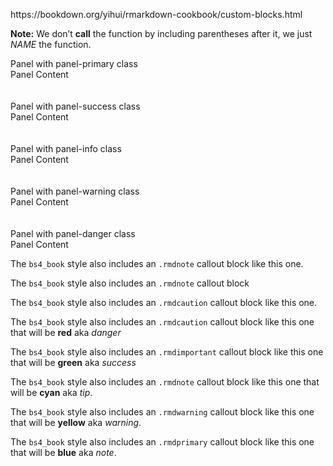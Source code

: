https://bookdown.org/yihui/rmarkdown-cookbook/custom-blocks.html

<p class="text-info"> __Note:__ We don't **call** the function by including parentheses after it, we just *NAME* the function.</p>

<div class="panel panel-primary">
  <div class="panel-heading">Panel with panel-primary class</div>
  <div class="panel-body">Panel Content</div>
</div>
<br>
<br>
<div class="panel panel-success">
  <div class="panel-heading">Panel with panel-success class</div>
  <div class="panel-body">Panel Content</div>
</div>
<br>
<br>
<div class="panel panel-info">
  <div class="panel-heading">Panel with panel-info class</div>
  <div class="panel-body">Panel Content</div>
</div>
<br>
<br>
<div class="panel panel-warning">
  <div class="panel-heading">Panel with panel-warning class</div>
  <div class="panel-body">Panel Content</div>
</div>
<br>
<br>
<div class="panel panel-danger">
  <div class="panel-heading">Panel with panel-danger class</div>
  <div class="panel-body">Panel Content</div>
</div>
    
<!-- .rmdnote, .rmdcaution, .rmdimportant, .rmdtip, and .rmdwarning -->

::: {.rmdnote}
The `bs4_book` style also includes an `.rmdnote` callout block
like this one.
:::

::: {.rmdnote}
The `bs4_book` style also includes an `.rmdnote` callout block

:::: {.rmdcaution}
The `bs4_book` style also includes an `.rmdcaution` callout block
like this one.
::::

:::

::: {.rmdcaution} 
The `bs4_book` style also includes an `.rmdcaution` callout block
like this one that will be **red** aka *danger*
:::

::: {.rmdimportant}
The `bs4_book` style also includes an `.rmdimportant` callout block
like this one that will be **green** aka *success*
:::

::: {.rmdtip}
The `bs4_book` style also includes an `.rmdnote` callout block
like this one that will be **cyan** aka *tip*. 
:::

::: {.rmdwarning}
The `bs4_book` style also includes an `.rmdwarning` callout block
like this one that will be **yellow** aka *warning*.
:::

::: {.rmdprimary}
The `bs4_book` style also includes an `.rmdprimary` callout block
like this one that will be **blue** aka *note*.
:::
